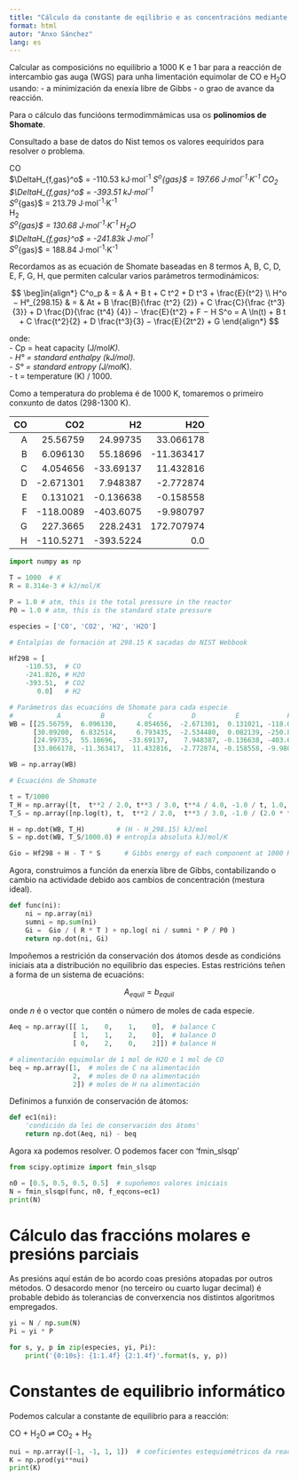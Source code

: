 ```yaml
---
title: "Cálculo da constante de eqilibrio e as concentracións mediante a minimizaci´lln da enerxía libre de Gibbs"
format: html
autor: "Anxo Sánchez"
lang: es
---
```


Calcular as composicións no equilibrio a 1000 K e 1 bar para a reacción de intercambio gas auga (WGS) para unha limentación equimolar de CO e H<sub>2</sub>O usando:
- a minimización da enexía libre de Gibbs
- o grao de avance da reacción.

Para o cálculo das funcióons termodimmámicas usa os **polinomios de Shomate**.

Consultado a base de datos do Nist temos os valores eequiridos para resolver o problema. 

CO  
$\DeltaH_{f,gas}^o$	= -110.53 kJ·mol<sup>-1</sup>
$S^o$_{gas}$ = 197.66 J·mol<sup>-1</sup>·K<sup>-1</sup>
CO<sub>2</sub>    
$\DeltaH_{f,gas}^o$	= -393.51 kJ·mol<sup>-1</sup>  
$S^o$_{gas}$ = 213.79 J·mol<sup>-1</sup>·K<sup>-1</sup>  	
H<sub>2</sub>  
$S^o$_{gas}$ = 130.68 J·mol<sup>-1</sup>·K<sup>-1</sup>	
H<sub>2</sub>O  
$\DeltaH_{f,gas}^o$ = -241.83k J·mol<sup>-1</sup>  
$S^o$_{gas}$ = 188.84 J·mol<sup>-1</sup>·K<sup>-1</sup>
  
Recordamos as as ecuación de Shomate baseadas en 8 termos A, B, C, D, E, F, G, H, que permiten calcular varios parámetros termodinámicos:
  
$$
\beg]in{align*}
C^o_p & = & A + B t + C t^2 + D t^3 + \frac{E}{t^2} \\
H^o − H°_{298.15} & = & At + B \frac{B}{\frac {t^2} {2}} + C \frac{C}{\frac {t^3} {3}} + D \frac{D}{\frac {t^4} {4}} − \frac{E}{t^2} + F − H
S^o = A \ln(t) + B t + C \frac{t^2}{2} + D \frac{t^3}{3} − \frac{E}{2t^2} + G
\end{align*}
$$
  
onde:  
- Cp = heat capacity (J/mol*K).  
- H° = standard enthalpy (kJ/mol).  
- S° = standard entropy (J/mol*K).  
- t = temperature (K) / 1000.

Como a temperatura do problema é de 1000 K, tomaremos o primeiro conxunto de datos (298-1300 K).


| CO | CO2 | H2 | H2O |
| ---------: | ---------: | ---------: | ---------: | 
| A	| 25.56759 | 24.99735 | 33.066178 |  30.09200 |  
| B	| 6.096130 | 55.18696 | -11.363417 | 6.832514 |  
| C	| 4.054656 | -33.69137 | 11.432816 | 6.793435 |    
| D	| -2.671301 | 7.948387 | -2.772874 | -2.534480 |   
| E	| 0.131021 | -0.136638 | -0.158558 | 0.082139 |   
| F	| -118.0089 | -403.6075 | -9.980797 | -250.8810 |  
| G	| 227.3665 | 228.2431 | 172.707974 | 223.3967 |  
| H	| -110.5271 | -393.5224 | 0.0 | -241.8264 |   

```python
import numpy as np

T = 1000  # K
R = 8.314e-3 # kJ/mol/K

P = 1.0 # atm, this is the total pressure in the reactor
P0 = 1.0 # atm, this is the standard state pressure

especies = ['CO', 'CO2', 'H2', 'H2O']

# Entalpías de formación at 298.15 K sacadas do NIST Webbook

Hf298 = [
    -110.53,  # CO
    -241.826, # H2O
    -393.51,  # CO2
       0.0]   # H2

# Parámetros das ecuacións de Shomate para cada especie
#           A          B           C          D          E            F          G       H
WB = [[25.56759,  6.096130,     4.054656,  -2.671301,  0.131021, -118.0089, 227.3665,   -110.5271],  # CO
      [30.09200,  6.832514,     6.793435,  -2.534480,  0.082139, -250.8810, 223.3967,   -241.8264],  # H2O
      [24.99735,  55.18696,   -33.69137,    7.948387, -0.136638, -403.6075, 228.2431,   -393.5224],  # CO2
      [33.066178, -11.363417,  11.432816,  -2.772874, -0.158558, -9.980797, 172.707974,    0.0]]     # H2

WB = np.array(WB)

# Ecuacións de Shomate

t = T/1000
T_H = np.array([t,  t**2 / 2.0, t**3 / 3.0, t**4 / 4.0, -1.0 / t, 1.0, 0.0, -1.0])
T_S = np.array([np.log(t), t,  t**2 / 2.0,  t**3 / 3.0, -1.0 / (2.0 * t**2), 0.0, 1.0, 0.0])

H = np.dot(WB, T_H)        # (H - H_298.15) kJ/mol
S = np.dot(WB, T_S/1000.0) # entropía absoluta kJ/mol/K

Gio = Hf298 + H - T * S      # Gibbs energy of each component at 1000 K
```

Agora, construimos a función da enerxía libre de Gibbs, contabilizando o cambio na actividade debido aos cambios de concentración (mestura ideal).

```python
def func(ni):
    ni = np.array(ni)
    sumni = np.sum(ni)
    Gi =  Gio / ( R * T ) + np.log( ni / sumni * P / P0 )
    return np.dot(ni, Gi)
```

Impoñemos a restrición da conservación dos átomos desde as condicións iniciais ata a distribución no equilibrio das especies. Estas restricións teñen a forma de un sistema de ecuacións:
  
$$
A_{equil} = b_{equil}
$$
  
onde $n$ é o vector que contén o número de moles de cada especie.

```python
Aeq = np.array([[ 1,    0,    1,    0],  # balance C 
                [ 1,    1,    2,    0],  # balance O 
                [ 0,    2,    0,    2]]) # balance H 

# alimentación equimolar de 1 mol de H2O e 1 mol de CO
beq = np.array([1,  # moles de C na alimentación
                2,  # moles de O na alimentación
                2]) # moles de H na alimentación
```

Definimos a funxión de conservación de átomos:

```python
def ec1(ni):
    'condición da lei de conservación dos átoms'
    return np.dot(Aeq, ni) - beq
```

Agora xa podemos resolver. O podemos facer con 'fmin_slsqp' 

```python
from scipy.optimize import fmin_slsqp 

n0 = [0.5, 0.5, 0.5, 0.5]  # supoñemos valores iniciais
N = fmin_slsqp(func, n0, f_eqcons=ec1)
print(N)
```

# Cálculo das fraccións molares e presións parciais

As presións aquí están de bo acordo coas presións atopadas por outros métodos. O desacordo menor (no terceiro ou cuarto lugar decimal) é probable debido ás tolerancias de converxencia nos distintos algoritmos empregados.

```python
yi = N / np.sum(N)
Pi = yi * P

for s, y, p in zip(especies, yi, Pi):
    print('{0:10s}: {1:1.4f} {2:1.4f}'.format(s, y, p))
```

# Constantes de equilibrio informático

Podemos calcular a constante de equilibrio para a reacción:

CO + H<sub>2</sub>O ⇌ CO<sub>2</sub> + H<sub>2</sub>

```python
nui = np.array([-1, -1, 1, 1])  # coeficientes estequiométricos da reacción
K = np.prod(yi**nui)
print(K)
```